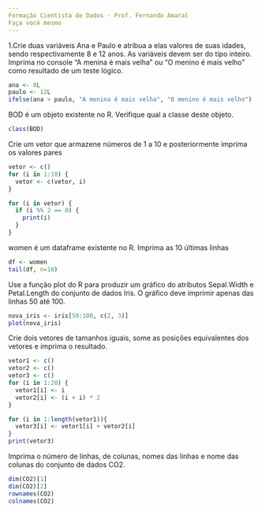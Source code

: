 ```yaml
---
Formação Cientista de Dados - Prof. Fernando Amaral
Faça você mesmo
---
```


1.Crie duas variáveis Ana e Paulo e atribua a elas valores de suas idades, sendo respectivamente 8 e 12 anos. As variáveis devem ser do tipo inteiro. Imprima no console "A menina é mais velha" ou "O menino é mais velho" como resultado de um teste lógico.
```R
ana <- 8L
paulo <- 12L
ifelse(ana > paulo, "A menina é mais velha", "O menino é mais velho")
```

BOD é um objeto existente no R. Verifique qual a classe deste objeto.
```R
class(BOD)
```

Crie um vetor que armazene números de 1 a 10 e posteriormente imprima os valores pares
```R
vetor <- c()
for (i in 1:10) {
  vetor <- c(vetor, i)
}

for (i in vetor) {
  if (i %% 2 == 0) {
    print(i)
  }
}
```

women é um dataframe existente no R. Imprima as 10 últimas linhas
```R
df <- women
tail(df, n=10)
```

Use a função plot do R para produzir um gráfico do atributos Sepal.Width e Petal.Length do conjunto de dados Iris. O gráfico deve imprimir apenas das linhas 50 até 100.
```R
nova_iris <- iris[50:100, c(2, 3)]
plot(nova_iris)
```

Crie dois vetores de tamanhos iguais, some as posições equivalentes dos vetores e imprima o resultado.
```R
vetor1 <- c()
vetor2 <- c()
vetor3 <- c()
for (i in 1:20) {
  vetor1[i] <- i
  vetor2[i] <- (i + i) * 2
}

for (i in 1:length(vetor1)){
  vetor3[i] <- vetor1[i] + vetor2[i]
}
print(vetor3)
```

Imprima o número de linhas, de colunas, nomes das linhas e nome das colunas do conjunto de dados CO2.

```R
dim(CO2)[1]
dim(CO2)[2]
rownames(CO2)
colnames(CO2)
```


